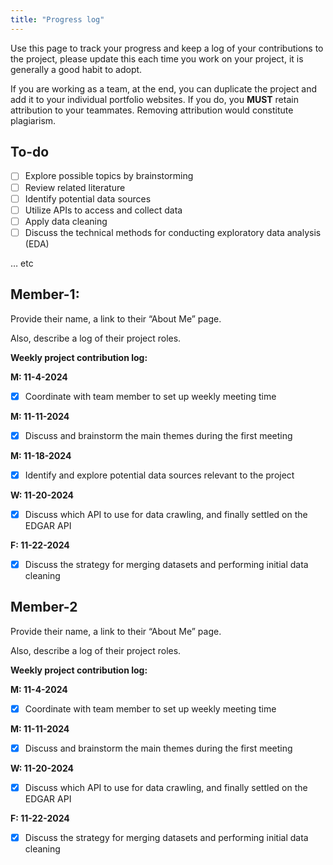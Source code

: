 ```yaml
---
title: "Progress log"
---
```


Use this page to track your progress and keep a log of your contributions to the project, please update this each time you work on your project, it is generally a good habit to adopt.

If you are working as a team, at the end, you can duplicate the project and add it to your individual portfolio websites. If you do, you **MUST** retain attribution to your teammates. Removing attribution would constitute plagiarism.

## To-do

* [ ] Explore possible topics by brainstorming
* [ ] Review related literature
* [ ] Identify potential data sources
* [ ] Utilize APIs to access and collect data
* [ ] Apply data cleaning
* [ ] Discuss the technical methods for conducting exploratory data analysis (EDA)

... etc 

## Member-1:

Provide their name, a link to their "About Me" page.

Also, describe a log of their project roles.

**Weekly project contribution log:**


**M: 11-4-2024** 

* [x] Coordinate with team member to set up weekly meeting time 

**M: 11-11-2024** 

* [x] Discuss and brainstorm the main themes during the first meeting 

**M: 11-18-2024** 

* [x] Identify and explore potential data sources relevant to the project

**W: 11-20-2024** 

* [x] Discuss which API to use for data crawling, and finally settled on the EDGAR API

**F: 11-22-2024** 

* [x] Discuss the strategy for merging datasets and performing initial data cleaning



## Member-2

Provide their name, a link to their "About Me" page.

Also, describe a log of their project roles.

**Weekly project contribution log:**


**M: 11-4-2024** 

* [x] Coordinate with team member to set up weekly meeting time

**M: 11-11-2024** 

* [x] Discuss and brainstorm the main themes during the first meeting

**W: 11-20-2024** 

* [x] Discuss which API to use for data crawling, and finally settled on the EDGAR API

**F: 11-22-2024** 

* [x] Discuss the strategy for merging datasets and performing initial data cleaning

